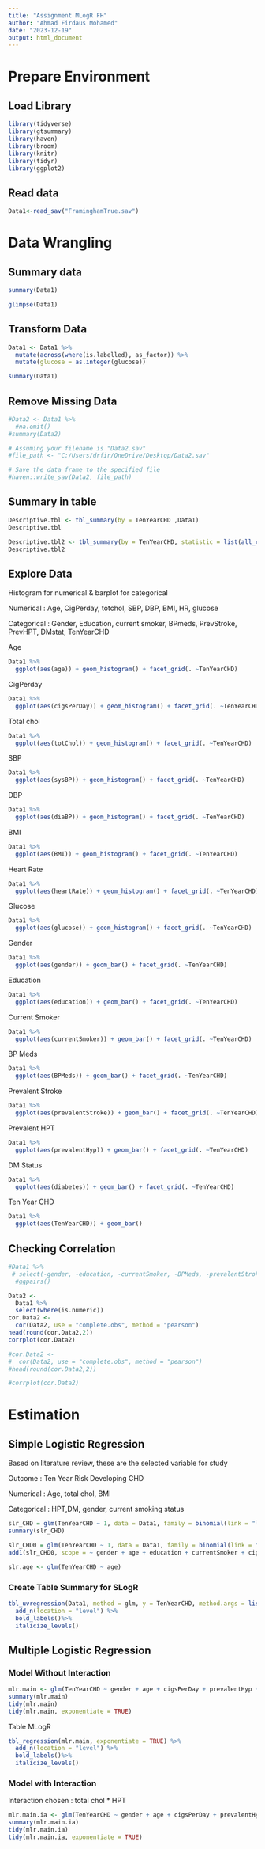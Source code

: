 ```yaml
---
title: "Assignment MLogR FH"
author: "Ahmad Firdaus Mohamed"
date: "2023-12-19"
output: html_document
---
```


# Prepare Environment

## Load Library

```r
library(tidyverse)
library(gtsummary)
library(haven)
library(broom)
library(knitr)
library(tidyr)
library(ggplot2)
```

## Read data

```r
Data1<-read_sav("FraminghamTrue.sav")
```

# Data Wrangling

## Summary data

```r
summary(Data1)
```

```r
glimpse(Data1)
```

## Transform Data

```r
Data1 <- Data1 %>%
  mutate(across(where(is.labelled), as_factor)) %>%
  mutate(glucose = as.integer(glucose))

summary(Data1)
```

## Remove Missing Data

```r
#Data2 <- Data1 %>%
  #na.omit()
#summary(Data2)
```

```r
# Assuming your filename is "Data2.sav"
#file_path <- "C:/Users/drfir/OneDrive/Desktop/Data2.sav"

# Save the data frame to the specified file
#haven::write_sav(Data2, file_path)

```

## Summary in table

```r
Descriptive.tbl <- tbl_summary(by = TenYearCHD ,Data1)
Descriptive.tbl
```

```r
Descriptive.tbl2 <- tbl_summary(by = TenYearCHD, statistic = list(all_continuous() ~ "{mean}({sd})", all_categorical()~"{n} / {N} ({p}%)") ,Data1)
Descriptive.tbl2
```

## Explore Data

Histogram for numerical & barplot for categorical

Numerical : Age, CigPerday, totchol, SBP, DBP, BMI, HR, glucose

Categorical : Gender, Education, current smoker, BPmeds, PrevStroke, PrevHPT, DMstat, TenYearCHD

Age

```r
Data1 %>%
  ggplot(aes(age)) + geom_histogram() + facet_grid(. ~TenYearCHD)
```

CigPerday

```r
Data1 %>%
  ggplot(aes(cigsPerDay)) + geom_histogram() + facet_grid(. ~TenYearCHD)
```

Total chol

```r
Data1 %>%
  ggplot(aes(totChol)) + geom_histogram() + facet_grid(. ~TenYearCHD)
```

SBP

```r
Data1 %>%
  ggplot(aes(sysBP)) + geom_histogram() + facet_grid(. ~TenYearCHD)
```

DBP

```r
Data1 %>%
  ggplot(aes(diaBP)) + geom_histogram() + facet_grid(. ~TenYearCHD)
```

BMI

```r
Data1 %>%
  ggplot(aes(BMI)) + geom_histogram() + facet_grid(. ~TenYearCHD)
```

Heart Rate

```r
Data1 %>%
  ggplot(aes(heartRate)) + geom_histogram() + facet_grid(. ~TenYearCHD)
```

Glucose

```r
Data1 %>%
  ggplot(aes(glucose)) + geom_histogram() + facet_grid(. ~TenYearCHD)
```

Gender

```r
Data1 %>%
  ggplot(aes(gender)) + geom_bar() + facet_grid(. ~TenYearCHD)
```

Education

```r
Data1 %>%
  ggplot(aes(education)) + geom_bar() + facet_grid(. ~TenYearCHD)
```

Current Smoker

```r
Data1 %>%
  ggplot(aes(currentSmoker)) + geom_bar() + facet_grid(. ~TenYearCHD)
```

BP Meds

```r
Data1 %>%
  ggplot(aes(BPMeds)) + geom_bar() + facet_grid(. ~TenYearCHD)
```

Prevalent Stroke

```r
Data1 %>%
  ggplot(aes(prevalentStroke)) + geom_bar() + facet_grid(. ~TenYearCHD)
```

Prevalent HPT

```r
Data1 %>%
  ggplot(aes(prevalentHyp)) + geom_bar() + facet_grid(. ~TenYearCHD)
```

DM Status

```r
Data1 %>%
  ggplot(aes(diabetes)) + geom_bar() + facet_grid(. ~TenYearCHD)
```

Ten Year CHD

```r
Data1 %>%
  ggplot(aes(TenYearCHD)) + geom_bar()
```

## Checking Correlation

```r
#Data1 %>% 
 # select(-gender, -education, -currentSmoker, -BPMeds, -prevalentStroke, -diabetes, -TenYearCHD, -prevalentHyp) %>% 
  #ggpairs()
```

```r
Data2 <- 
  Data1 %>%
  select(where(is.numeric))
cor.Data2 <-
  cor(Data2, use = "complete.obs", method = "pearson")
head(round(cor.Data2,2))
corrplot(cor.Data2)
```

```r
#cor.Data2 <-
#  cor(Data2, use = "complete.obs", method = "pearson")
#head(round(cor.Data2,2))
```

```r
#corrplot(cor.Data2)
```

# **Estimation**

## Simple Logistic Regression

Based on literature review, these are the selected variable for study

Outcome : Ten Year Risk Developing CHD

Numerical : Age, total chol, BMI

Categorical : HPT,DM, gender, current smoking status

```r
slr_CHD = glm(TenYearCHD ~ 1, data = Data1, family = binomial(link = "logit"))
summary(slr_CHD)
```

```r
slr_CHD0 = glm(TenYearCHD ~ 1, data = Data1, family = binomial(link = "logit")) 
add1(slr_CHD0, scope = ~ gender + age + education + currentSmoker + cigsPerDay + BPMeds + prevalentStroke + prevalentHyp + diabetes + totChol + sysBP + diaBP + BMI + heartRate + glucose,test = "LRT")
```

```r
slr.age <- glm(TenYearCHD ~ age)
```

### Create Table Summary for SLogR

```r
tbl_uvregression(Data1, method = glm, y = TenYearCHD, method.args = list(family=binomial), exponentiate = TRUE) %>%
  add_n(location = "level") %>%
  bold_labels()%>%
  italicize_levels()
```

## Multiple Logistic Regression

### Model Without Interaction

```r
mlr.main <- glm(TenYearCHD ~ gender + age + cigsPerDay + prevalentHyp + diabetes + totChol + BMI , family = binomial(link="logit"), data=Data1)
summary(mlr.main)
tidy(mlr.main)
tidy(mlr.main, exponentiate = TRUE)
```

Table MLogR

```r
tbl_regression(mlr.main, exponentiate = TRUE) %>%
  add_n(location = "level") %>%
  bold_labels()%>%
  italicize_levels()
```

### Model with Interaction

Interaction chosen : total chol \* HPT

```r
mlr.main.ia <- glm(TenYearCHD ~ gender + age + cigsPerDay + prevalentHyp + diabetes + totChol + BMI + totChol:prevalentHyp , family = binomial(link="logit"), data=Data1)
summary(mlr.main.ia)
tidy(mlr.main.ia)
tidy(mlr.main.ia, exponentiate = TRUE)
```
